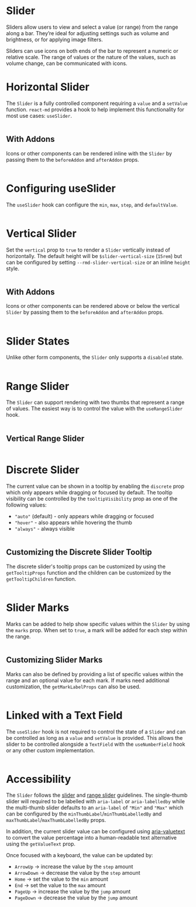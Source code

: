 # Slider

Sliders allow users to view and select a value (or range) from the range along a
bar. They’re ideal for adjusting settings such as volume and brightness, or for
applying image filters.

Sliders can use icons on both ends of the bar to represent a numeric or relative
scale. The range of values or the nature of the values, such as volume change,
can be communicated with icons.

# Horizontal Slider

The `Slider` is a fully controlled component requiring a `value` and a
`setValue` function. `react-md` provides a hook to help implement this
functionality for most use cases: `useSlider`.

```demo source="./HorizontalSlider.tsx"

```

## With Addons

Icons or other components can be rendered inline with the `Slider` by passing
them to the `beforeAddon` and `afterAddon` props.

```demo source="./HorizontalSliderWithAddons.tsx"

```

# Configuring useSlider

The `useSlider` hook can configure the `min`, `max`, `step`, and `defaultValue`.

```demo source="./ConfiguringUseSlider.tsx"

```

# Vertical Slider

Set the `vertical` prop to `true` to render a `Slider` vertically instead of
horizontally. The default height will be `$slider-vertical-size` (`15rem`) but
can be configured by setting `--rmd-slider-vertical-size` or an inline `height`
style.

```demo source="./VerticalSlider.tsx"

```

## With Addons

Icons or other components can be rendered above or below the vertical `Slider`
by passing them to the `beforeAddon` and `afterAddon` props.

```demo source="./VerticalSliderWithAddons.tsx"

```

# Slider States

Unlike other form components, the `Slider` only supports a `disabled` state.

```demo source="./SliderStates.tsx"

```

# Range Slider

The `Slider` can support rendering with two thumbs that represent a range of
values. The easiest way is to control the value with the `useRangeSlider` hook.

```demo source="./RangeSlider.tsx"

```

## Vertical Range Slider

```demo source="./VerticalRangeSlider.tsx"

```

# Discrete Slider

The current value can be shown in a tooltip by enabling the `discrete` prop
which only appears while dragging or focused by default. The tooltip visibility
can be controlled by the `tooltipVisibility` prop as one of the following
values:

- `"auto"` (default) - only appears while dragging or focused
- `"hover"` - also appears while hovering the thumb
- `"always"` - always visible

```demo source="./DiscreteSlider.tsx"

```

## Customizing the Discrete Slider Tooltip

The discrete slider's tooltip props can be customized by using the `getTooltipProps`
function and the children can be customized by the `getTooltipChildren`
function.

```demo source="./CustomizingDiscreteSliderTooltip.tsx"

```

# Slider Marks

Marks can be added to help show specific values within the `Slider` by using the
`marks` prop. When set to `true`, a mark will be added for each step within the
range.

```demo source="./SliderMarks.tsx"

```

## Customizing Slider Marks

Marks can also be defined by providing a list of specific values within the
range and an optional value for each mark. If marks need additional
customization, the `getMarkLabelProps` can also be used.

```demo source="./CustomizingSliderMarks.tsx"

```

# Linked with a Text Field

The `useSlider` hook is not required to control the state of a `Slider` and can
be controlled as long as a `value` and `setValue` is provided. This allows the
slider to be controlled alongside a `TextField` with the `useNumberField` hook
or any other custom implementation.

```demo source="./LinkedWithATextField.tsx"

```

# Accessibility

The `Slider` follows the [slider](https://www.w3.org/WAI/ARIA/apg/patterns/slider/)
and [range slider](https://www.w3.org/WAI/ARIA/apg/patterns/slider-multithumb/)
guidelines. The single-thumb slider will required to be labelled with
`aria-label` or `aria-labelledby` while the multi-thumb slider defaults to an
`aria-label` of `"Min"` and `"Max"` which can be configured by the
`minThumbLabel`/`minThumbLabelledBy` and `maxThumbLabel`/`maxThumbLabelledBy`
props.

In addition, the current slider value can be configured using
[aria-valuetext](https://developer.mozilla.org/en-US/docs/Web/Accessibility/ARIA/Attributes/aria-valuetext)
to convert the value percentage into a human-readable text alternative using the
`getValueText` prop.

Once focused with a keyboard, the value can be updated by:

- `ArrowUp` -> increase the value by the `step` amount
- `ArrowDown` -> decrease the value by the `step` amount
- `Home` -> set the value to the `min` amount
- `End` -> set the value to the `max` amount
- `PageUp` -> increase the value by the `jump` amount
- `PageDown` -> decrease the value by the `jump` amount
